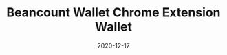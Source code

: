 ---
title: Beancount Wallet Chrome Extension Wallet
tag: Exchange
status: publish
date: 2020-12-17
slug: Beancount Wallet is a browser extension for crypto tokens. You can create or import accounts, and send or receive tokens instantly with it.
logo: /img/Beancount Wallet Chrome Extension Wallet.png
featured_img: https://wp.gcap1.iotex.io/wp-content/uploads/2020/12/beancount-wallet-header-300x169.png
website: https://beancount.io/wallet/
twitter:
telegram:
---